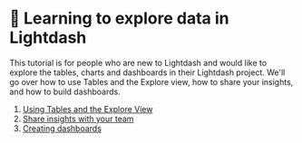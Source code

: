 # 🔭 Learning to explore data in Lightdash

This tutorial is for people who are new to Lightdash and would like to explore the tables, charts and dashboards in their Lightdash project. We'll go over how to use Tables and the Explore view, how to share your insights, and how to build dashboards.

1. [Using Tables and the Explore View](/get-started/exploring-data/using-explores)
2. [Share insights with your team](/get-started/exploring-data/sharing-insights)
3. [Creating dashboards](/get-started/exploring-data/dashboards)
